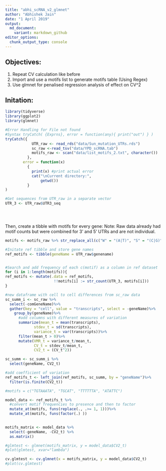 ```yaml
---
title: "abhi_scRNA_v2_glmnet"
author: "Abhishek Jain"
date: "1 April 2019"
output: 
  md_document:
    variant: markdown_github
editor_options:
  chunk_output_type: console
---
```



## Objectives: 

  1. Repeat CV calculation like before
  2. Import and use a motifs list to generate motifs table (Using Regex)
  3. Use glmnet for penalised regression analysis of effect on CV^2
  
## Initation:

```R
library(tidyverse)
library(ggplot2)
library(glmnet)
```




```R
#Error Handling for File not found
#Syntax tryCatch( {Exprns}, error = function(any){ print("out") } )
tryCatch({
            UTR_raw <- read_rds("data/Sun_mutation_UTRs.rds")
            sc_raw <-read_tsv("data/YPD_scRNA.tab")
            motifs_raw <- scan("data/list_motifs_2.txt", character())
          },
        error = function(x) 
          { 
            print(x) #print actual error
            cat("\nCurrent directory:",
                getwd())  
          }
)

#Get sequences from UTR_raw in a separate vector
UTR_3 <- UTR_raw$UTR3_seq


  
```

Then, create a tibble with motifs for every gene:
Note: Raw data already had motif counts but were combined for 3' and 5' UTRs and are not individual.

```R

motifs <- motifs_raw %>% str_replace_all(c("W" = "(A|T)", "S" = "(C|G)", "M" = "(A|C)", "K" = "(G|T)", "R" = "(A|G)", "Y" = "(C|T)", "B" = "(C|G|T)", "D" = "(A|G|T)", "H" = "(A|C|T)", "V" = "(A|C|G)", "N" = "(A|C|G|T)"))

#Initate ref tibble and store gene names
ref_motifs <- tibble(geneName = UTR_raw$genename)


#Search and add frequency of each c(motif) as a column in ref dataset
for (i in 1:length(motifs)){
ref_motifs <- mutate(.data = ref_motifs, 
                      !!motifs[i] := str_count(UTR_3, motifs[i]))
}


```



```R

#new dataframe with cell to cell differences from sc_raw data
sc_summ_i <- sc_raw %>%
  select(-comGeneName)%>%
  gather(key = "cell", value = "transcripts", select = -geneName)%>%
    group_by(geneName)%>%
      #add columns with different measures of variation
      summarize(mean_t = mean(transcripts), 
             stdev_t = sd(transcripts),
             variance_t = var(transcripts))%>%
      filter(mean_t > 0)%>%
      mutate(VMR_t = variance_t/mean_t,
             CV_t = stdev_t/mean_t,
             CV2_t = (CV_t^2))

sc_summ <- sc_summ_i %>%
  select(geneName, CV2_t)
```

```R
#add coefficient of variation
ref_motifs_t <- left_join(ref_motifs, sc_summ, by = "geneName")%>%
  filter(is.finite(CV2_t))

```

```R
#motifs = c("TGTAAATA", "TGCAT", "TTTTTTA", "ATATTC")

model_data <- ref_motifs_t %>%
  #convert motif frequencies to presence and then to factor
  mutate_at(motifs, funs(replace(., .>= 1, 1)))%>%
  mutate_at(motifs, funs(factor(.) ))
        

```

```R

motifs_matrix <- model_data %>%
  select(-geneName, -CV2_t) %>%
  as.matrix()

#glmtest <- glmnet(motifs_matrix, y = model_data$CV2_t)
#plot(glmtest, xvar="lambda")

cv.glmtest <- cv.glmnet(x = motifs_matrix, y = model_data$CV2_t)
#plot(cv.glmtest)

```


```R


```